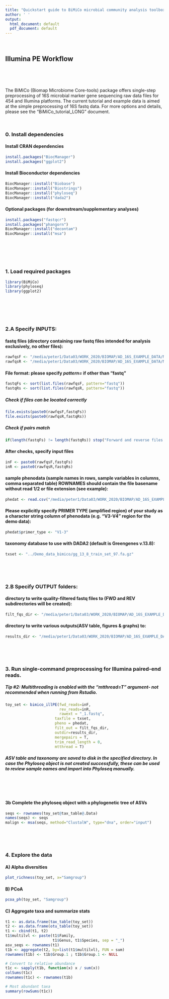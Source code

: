 ```yaml
---
title: "Quickstart guide to BiMiCo microbial community analysis toolbox"
author: ' '
output:
  html_document: default
  pdf_document: default
---
```


<br>

## Illumina PE Workflow

<br>

<br>

The BiMiCo (Biomap Microbiome Core-tools) package offers single-step preprocessing of 16S microbial marker gene sequencing raw data files for 454 and Illumina platforms.
The current tutorial and example data is aimed at the simple preprocessing of 16S fastq data. For more options and details, please see the "BiMiCo_tutorial_LONG" document.

<br>


### 0. Install dependencies

#### Install CRAN dependencies

```r
install.packages("BiocManager") 
install.packages("ggplot2")
```

#### Install Bioconductor dependencies

```r
BiocManager::install("Biobase") 
BiocManager::install("Biostrings") 
BiocManager::install("phyloseq") 
BiocManager::install("dada2")
```

#### Optional packages (for downstream/supplementary analyses)

```r
install.packages("fastqcr") 
install.packages("phangorn") 
BiocManager::install("decontam")
BiocManager::install("msa")
```

<br>
<br>

<br>

### 1. Load required packages

```r
library(BiMiCo) 
library(phyloseq)
library(ggplot2) 
```

<br>
<br>

<br>

### 2.A Specify INPUTS:

#### fastq files (directory containing raw fastq files intended for analysis exclusively, no other files):

```r
rawfqsF <- "/media/peter1/Data03/WORK_2020/BIOMAP/AD_16S_EXAMPLE_DATA/Medium_example/FWD/"
rawfqsR <- "/media/peter1/Data03/WORK_2020/BIOMAP/AD_16S_EXAMPLE_DATA/Medium_example/REV/"
```

#### File format: please specify *pattern=* if other than "fastq"
```r
fastqFs <- sort(list.files(rawfqsF, pattern="fastq"))
fastqRs <- sort(list.files(rawfqsR, pattern="fastq"))
```

##### Check if files can be located correctly
```r
file.exists(paste0(rawfqsF,fastqFs))
file.exists(paste0(rawfqsR,fastqRs))
```
##### Check if pairs match
```r
if(length(fastqFs) != length(fastqRs)) stop("Forward and reverse files do not match.")
```

#### After checks, specify input files
```r
inF <- paste0(rawfqsF,fastqFs)
inR <- paste0(rawfqsR,fastqRs)
```
#### sample phenodata (sample names in rows, sample variables in columns, comma separated table) **ROWNAMES** should contain the file basename without read 1/2 or file extension (see example):

```r
phedat <- read.csv("/media/peter1/Data03/WORK_2020/BIOMAP/AD_16S_EXAMPLE_DATA/Medium_example/pheno1.csv", row.names=1)
```

#### Please explicitly specify **PRIMER TYPE** (amplified region) of your study as a character string column of phenodata (e.g. "V3-V4" region for the demo data):

```r
phedat$primer_type <- "V1-3"
```

#### taxonomy database to use with DADA2 (default is Greengenes v.13.8):

```r
txset <- "../Demo_data_bimico/gg_13_8_train_set_97.fa.gz"
```

<br>


<br>

### 2.B Specify OUTPUT folders:

#### directory to write quality-filtered fastq files to (FWD and REV subdirectories will be created):

```r
filt_fqs_dir <- "/media/peter1/Data03/WORK_2020/BIOMAP/AD_16S_EXAMPLE_DATA/Medium_example/"
```

#### directory to write various outputs(ASV table, figures & graphs) to:

```r
results_dir <- "/media/peter1/Data03/WORK_2020/BIOMAP/AD_16S_EXAMPLE_DATA/Medium_example/results/"
```

<br>

<br>

### 3. Run single-command preprocessing for Illumina paired-end reads. 
##### *Tip #2: Multithreading is enabled with the "mtthread=T" argument- not recommended when running from Rstudio.*

```r
toy_set <- bimico_illPE(fwd_reads=inF,
                        rev_reads=inR,
                        rawext = "_1.fastq",
                      taxfile = txset,
                      pheno = phedat,
                      filt_out = filt_fqs_dir,
                      outdir=results_dir,
                      mergepairs = T,
                      trim_read_length = 0,
                      mtthread = T)
```

##### ASV table and taxonomy are saved to disk in the specified directory. In case the Phyloseq object is not created successfully, these can be used to review sample names and import into Phyloseq manually.

<br>


<br>

#### 3b Complete the phyloseq object with a phylogenetic tree of ASVs
```r
seqs <- rownames(toy_set@tax_table@.Data)
names(seqs) <- seqs
malign <- msa(seqs, method="ClustalW", type="dna", order="input")
```

<br>


<br>


### 4. Explore the data

#### A) Alpha diversities 
```r
plot_richness(toy_set, x="Samgroup")
```

#### B) PCoA
```r
pcoa_ph(toy_set, "Samgroup")
```

#### C) Aggregate taxa and summarize stats
```r
t1 <- as.data.frame(tax_table(toy_set))
t2 <- as.data.frame(otu_table(toy_set))
t1 <- cbind(t1, t2)
t1$multilvl <- paste(t1$Family,
                     t1$Genus, t1$Species, sep = "_")
asv_seqs <- rownames(t1)
t1b <- aggregate(t2, by=list(t1$multilvl), FUN = sum)
rownames(t1b) <- t1b$Group.1 ; t1b$Group.1 <- NULL

# Convert to relative abundance
t1c <- sapply(t1b, function(x) x / sum(x))
colSums(t1c)
rownames(t1c) <- rownames(t1b)

# Most abundant taxa
summary(rowSums(t1c))

```


